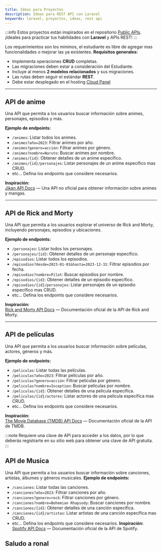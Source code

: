 ```yaml
---
title: Ideas para Proyectos
description: Ideas para REST API con Laravel
keywords: laravel, proyectos, ideas, rest api
---
```



:::info
Estos proyectos están inspirados en el repositorio [Public APIs](https://github.com/public-apis/public-apis).  
¡Ideales para practicar tus habilidades con **Laravel** y APIs REST!
:::

Los requerimientos son los minimos, el estudiante es libre de agregar mas funcionalidades o mejorar las ya existentes.
**Requisitos generales:**
- Implementa operaciones **CRUD** completas.
- Las migraciones deben estar a consideración del Estudiante.
- Incluye al menos **2 modelos relacionados** y sus migraciones.
- Las rutas deben seguir el estándar **REST**.
- Debe estar desplegado en el hosting [Cloud Panel](https://cloud.inf-530.click)

---

## API de anime

Una API que permita a los usuarios buscar información sobre animes, personajes, episodios y más.

**Ejemplo de endpoints:**
- `/animes`: Listar todos los animes.
- `/animes?año=2023`: Filtrar animes por año.
- `/animes?genero=acción`: Filtrar animes por género.
- `/animes?nombre=Naruto`: Buscar animes por nombre.
- `/animes/{id}`: Obtener detalles de un anime específico.
- `/animes/{id}/personajes`: Listar personajes de un anime específico mas CRUD.
- etc... Defina los endpoints que considere necesarios.

**Inspiración:**  
[Jikan API Docs](https://docs.api.jikan.moe/) — Una API no oficial para obtener información sobre animes y mangas.

---

## API de Rick and Morty

Una API que permita a los usuarios explorar el universo de Rick and Morty, incluyendo personajes, episodios y ubicaciones.

**Ejemplo de endpoints:**
- `/personajes`: Listar todos los personajes.
- `/personajes/{id}`: Obtener detalles de un personaje específico.
- `/episodios`: Listar todos los episodios.
- `/episodios?desde=2023-01-01&hasta=2023-12-31`: Filtrar episodios por fecha.
- `/episodios?nombre=Pilot`: Buscar episodios por nombre.
- `/episodios/{id}`: Obtener detalles de un episodio específico.
- `/episodios/{id}/personajes`: Listar personajes de un episodio específico mas CRUD.
- etc... Defina los endpoints que considere necesarios.

**Inspiración:**  
[Rick and Morty API Docs](https://rickandmortyapi.com/documentation) — Documentación oficial de la API de Rick and Morty.

---

## API de películas

Una API que permita a los usuarios buscar información sobre películas, actores, géneros y más.

**Ejemplo de endpoints:**
- `/peliculas`: Listar todas las películas.
- `/peliculas?año=2023`: Filtrar películas por año.
- `/peliculas?genero=acción`: Filtrar películas por género.
- `/peliculas?nombre=Inception`: Buscar películas por nombre.
- `/peliculas/{id}`: Obtener detalles de una película específica.
- `/peliculas/{id}/actores`: Listar actores de una película específica mas CRUD.
- etc... Defina los endpoints que considere necesarios.

**Inspiración:**  
[The Movie Database (TMDB) API Docs](https://developers.themoviedb.org/3) — Documentación oficial de la API de TMDB.

:::note
Requiere una clave de API para acceder a los datos, por lo que deberás registrarte en su sitio web para obtener una clave de API gratuita.
:::


## API de Musica
Una API que permita a los usuarios buscar información sobre canciones, artistas, álbumes y géneros musicales.
**Ejemplo de endpoints:**
- `/canciones`: Listar todas las canciones.
- `/canciones?año=2023`: Filtrar canciones por año.
- `/canciones?genero=rock`: Filtrar canciones por género.
- `/canciones?nombre=Bohemian Rhapsody`: Buscar canciones por nombre.
- `/canciones/{id}`: Obtener detalles de una canción específica.
- `/canciones/{id}/artistas`: Listar artistas de una canción específica mas CRUD.
- etc... Defina los endpoints que considere necesarios.
**Inspiración:**  
[Spotify API Docs](https://developer.spotify.com/documentation/web-api/) — Documentación oficial de la API de Spotify.

## Saludo a ronal